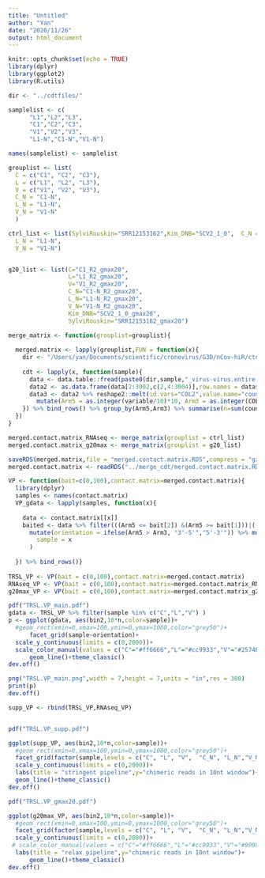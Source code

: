 ```yaml
---
title: "Untitled"
author: "Yan"
date: "2020/11/26"
output: html_document
---
```


```r
knitr::opts_chunk$set(echo = TRUE)
library(dplyr)
library(ggplot2)
library(R.utils)
```

```r

dir <- "../cdtfiles/"

samplelist <- c(
      "L1","L2","L3",
      "C1","C2","C3",
      "V1","V2","V3",
      "L1-N","C1-N","V1-N")

names(samplelist) <- samplelist

grouplist <- list(
  C = c("C1", "C2", "C3"),
  L = c("L1", "L2", "L3"),
  V = c("V1", "V2", "V3"),
  C_N = "C1-N",
  L_N = "L1-N",
  V_N = "V1-N"
  )

ctrl_list <- list(SylviRouskin="SRR12153162",Kim_DNB="SCV2_1_0",  C_N = "C1-N",
  L_N = "L1-N",
  V_N = "V1-N")


g20_list <- list(C="C1_R2_gmax20",
                 L="L1_R2_gmax20",
                 V="V1_R2_gmax20",
                 C_N="C1-N_R2_gmax20",
                 L_N="L1-N_R2_gmax20",
                 V_N="V1-N_R2_gmax20",
                 Kim_DNB="SCV2_1_0_gmax20",
                 SylviRouskin="SRR12153162_gmax20")

```



```r
merge_matrix <- function(grouplist=grouplist){
  
  merged.matrix <- lapply(grouplist,FUN = function(x){
    dir <- "/Users/yan/Documents/scientific/cronovirus/G3D/nCov-hiR/ctd_files/" 
    
    cdt <- lapply(x, function(sample){
      data <- data.table::fread(paste0(dir,sample,"_virus-virus.entire.cdt.gz"),header = T,sep = "\t")
      data2 <- as.data.frame(data[2:3002,c(2,4:3004)],row.names = data$COL2[2:3002]) 
      data3 <- data2 %>% reshape2::melt(id.vars="COL2",value.name="count") %>% type.convert() %>%
        mutate(Arm5 = as.integer(variable/10)*10, Arm3 = as.integer(COL2/10)*10)
    }) %>% bind_rows() %>% group_by(Arm5,Arm3) %>% summarise(n=sum(count)) %>% mutate(group=(names(x)))
  })
}

```

```r
merged.contact.matrix_RNAseq <- merge_matrix(grouplist = ctrl_list)
merged.contact.matrix_g20max <- merge_matrix(grouplist = g20_list)

saveRDS(merged.matrix,file = "merged.contact.matrix.RDS",compress = "gzip")
merged.contact.matrix <- readRDS("../merge_cdt/merged.contact.matrix.RDS")
```

```r
VP <- function(bait=c(0,100),contact.matrix=merged.contact.matrix){
  library(dplyr)
  samples <- names(contact.matrix)
  VP_gdata <- lapply(samples, function(x){
    
    data <- contact.matrix[[x]] 
    baited <- data %>% filter(((Arm5 <= bait[2]) &(Arm5 >= bait[1]))|((Arm3 <= bait[2]) &(Arm3 >= bait[1]))) %>%
      mutate(orientation = ifelse(Arm5 > Arm3, "3'-5'","5'-3'")) %>% mutate(bin1=pmin(Arm5,Arm3),bin2=pmax(Arm5,Arm3)) %>% mutate(
        sample = x
      )
    
  }) %>% bind_rows()}
  
TRSL_VP <- VP(bait = c(0,100),contact.matrix=merged.contact.matrix)
RNAseq_VP <- VP(bait = c(0,100),contact.matrix=merged.contact.matrix_RNAseq)
g20max_VP <- VP(bait = c(0,100),contact.matrix=merged.contact.matrix_g20max)
```

```r
pdf("TRSL.VP_main.pdf")
gdata <- TRSL_VP %>% filter(sample %in% c("C","L","V") )
p <- ggplot(gdata, aes(bin2,10*n,color=sample))+
  #geom_rect(xmin=0,xmax=100,ymin=0,ymax=1000,color="grey50")+
      facet_grid(sample~orientation)+
  scale_y_continuous(limits = c(0,2000))+
  scale_color_manual(values = c("C"="#ff6666","L"="#cc9933","V"="#2574B6"))+
      geom_line()+theme_classic()
dev.off()

png("TRSL.VP_main.png",width = 7,height = 7,units = "in",res = 300)
print(p)
dev.off()
```


```r

supp_VP <- rbind(TRSL_VP,RNAseq_VP)


pdf("TRSL.VP_supp.pdf")

ggplot(supp_VP, aes(bin2,10*n,color=sample))+
  #geom_rect(xmin=0,xmax=100,ymin=0,ymax=1000,color="grey50")+
  facet_grid(factor(sample,levels = c("C", "L", "V",  "C_N", "L_N","V_N", "SylviRouskin", "Kim_DNB"))~orientation)+
  scale_y_continuous(limits = c(0,2000))+
  labs(title = "stringent pipeline",y="chimeric reads in 10nt window")+
  geom_line()+theme_classic()
dev.off()

```


```r


pdf("TRSL.VP_gmax20.pdf")

ggplot(g20max_VP, aes(bin2,10*n,color=sample))+
  #geom_rect(xmin=0,xmax=100,ymin=0,ymax=1000,color="grey50")+
  facet_grid(factor(sample,levels = c("C", "L", "V",  "C_N", "L_N","V_N", "SylviRouskin", "Kim_DNB"))~orientation)+
  scale_y_continuous(limits = c(0,2000))+
 # scale_color_manual(values = c("C"="#ff6666","L"="#cc9933","V"="#999933"))+
  labs(title = "relax pipeline",y="chimeric reads in 10nt window")+
      geom_line()+theme_classic()
dev.off()

```


 